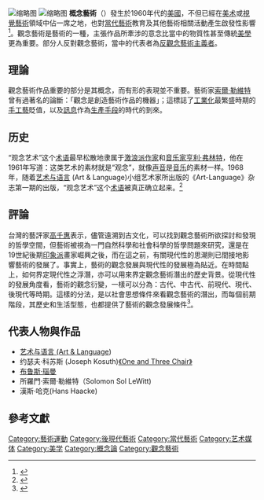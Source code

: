 [[File:Programmed_Machines_installation_by_Maurizio_Bolognini.jpg|缩略图]]
[[File:Distribution_1,_2013.jpg|缩略图]]
'''概念藝術'''（{{lang-en|Conceptual art}}）發生於1960年代的[[美國|美國]]，不但已經在[[美术|美术]]或[[視覺藝術|視覺藝術]]領域中佔一席之地，也對[[當代藝術|當代藝術]]教育及其他藝術相關活動產生啟發性影響<ref>{{cite book |last=曉蘭 |first1=唐 |title=觀念藝術的淵源與發展 |chapter=緒論 |publisher=遠流 |year=2000 |page=1 |isbn=9573239124 |accessdate=2015-09-26 }}</ref>。觀念藝術是藝術的一種，主張作品所牽涉的意念比當中的物質性甚至傳統[[美學|美學]]更為重要。部分人反對觀念藝術，當中的代表者為[[反觀念藝術|反觀念藝術主義者]]。

== 理論 ==
觀念藝術作品重要的部分是其概念，而有形的表現並不重要。藝術家[[索爾·勒維特|索爾·勒維特]]曾有過著名的論斷：「觀念是創造藝術作品的機器」；這標誌了[[工業化|工業化]]最繁盛時期的[[手工藝|手工藝]]貶值，以及[[訊息|訊息]]作為[[生產手段|生產手段]]的時代的到來。

== 历史 ==
“观念艺术”这个[[术语|术语]]最早松散地隶属于[[激浪派|激浪派]][[作家|作家]]和[[音乐家|音乐家]][[亨利·弗林特|亨利·弗林特]]，他在1961年写道：这类艺术的素材就是“观念”，就像[[声音|声音]]是[[音乐|音乐]]的素材一样。1968年，随着[[艺术与语言|艺术与语言]] (Art & Language)小组艺术家所出版的《Art-Language》杂志第一期的出版，“观念艺术”这个[[术语|术语]]被真正确立起来。<ref>{{cite journal|author=Terry Atkinson|author2=David Bainbrige|title=The Journal of Conceptual Art|journal=Art-Language|year=1968|volume=1|}}</ref>

== 評論 ==
台灣的藝評家[[高千惠|高千惠]]表示，儘管遠溯到古文化，可以找到觀念藝術所欲探討和發現的哲學空間，但藝術被視為一門自然科學和社會科學的哲學問題來研究，還是在19世紀後期[[印象派|印象派]]畫家崛興之後，而在這之前，有關現代性的思潮則已間接地影響藝術的發展了。事實上，藝術的觀念發展與現代性的發展極為貼近。在時間點上，如何界定現代性之浮潛，亦可以用來界定觀念藝術潛出的歷史背景。從現代性的發展角度看，藝術的觀念衍變，一樣可以分為：古代、中古代、前現代、現代、後現代等時期。這樣的分法，是以社會思想條件來看觀念藝術的潛出，而每個前期階段，其歷史和生活型態，也都提供了藝術的觀念發展條件<ref>{{cite book |last=千惠 |first1=高 |title=第三翅膀：藝術觀念及其不滿 |chapter=思想與觀念的演義 |publisher=典藏藝術家庭 |year=2014 |page=24 |isbn=9789866049651 |accessdate=2015-10-04 }}</ref>。

== 代表人物與作品 ==
*[[艺术与语言|艺术与语言 (Art & Language]])
*约瑟夫·科苏斯 (Joseph Kosuth)[[一把和三把椅子|《One and Three Chair》]]
*[[布鲁斯·瑙曼|布鲁斯·瑙曼]]
*所羅門·索爾·勒維特（Solomon Sol LeWitt)
*漢斯·哈克(Hans Haacke)

== 參考文獻 ==
<references/>

{{Westernart}}

[[Category:藝術運動|Category:藝術運動]]
[[Category:後現代藝術|Category:後現代藝術]]
[[Category:當代藝術|Category:當代藝術]]
[[Category:艺术媒体|Category:艺术媒体]]
[[Category:美学|Category:美学]]
[[Category:概念論|Category:概念論]]
[[Category:觀念藝術|Category:觀念藝術]]
